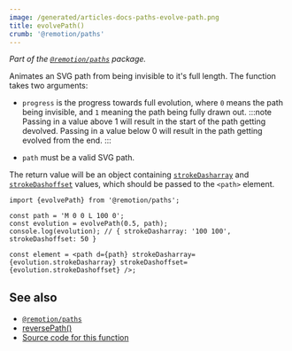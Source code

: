 ```yaml
---
image: /generated/articles-docs-paths-evolve-path.png
title: evolvePath()
crumb: '@remotion/paths'
---
```


_Part of the [`@remotion/paths`](/docs/paths) package._

Animates an SVG path from being invisible to it's full length. The function takes two arguments:

- `progress` is the progress towards full evolution, where `0` means the path being invisible, and `1` meaning the path being fully drawn out.
  :::note
  Passing in a value above 1 will result in the start of the path getting devolved. Passing in a value below 0 will result in the path getting evolved from the end.
  :::

- `path` must be a valid SVG path.

The return value will be an object containing [`strokeDasharray`](https://developer.mozilla.org/en-US/docs/Web/SVG/Attribute/stroke-dasharray) and [`strokeDashoffset`](https://developer.mozilla.org/en-US/docs/Web/SVG/Attribute/stroke-dashoffset) values, which should be passed to the `<path>` element.

```tsx twoslash
import {evolvePath} from '@remotion/paths';

const path = 'M 0 0 L 100 0';
const evolution = evolvePath(0.5, path);
console.log(evolution); // { strokeDasharray: '100 100',  strokeDashoffset: 50 }

const element = <path d={path} strokeDasharray={evolution.strokeDasharray} strokeDashoffset={evolution.strokeDashoffset} />;
```

## See also

- [`@remotion/paths`](/docs/paths)
- [reversePath()](/docs/paths/reverse-path)
- [Source code for this function](https://github.com/remotion-dev/remotion/blob/main/packages/paths/src/evolve-path.ts)
